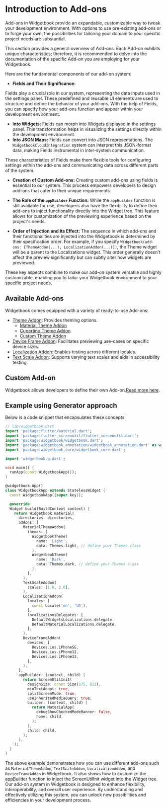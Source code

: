 # Introduction to Add-ons

Add-ons in Widgetbook provide an expandable, customizable way to tweak your
development environment. With options to use pre-existing add-ons or to forge
your own, the possibilities for tailoring your domain to your specific project
needs are substantial.

<Info>
  This section provides a general overview of Add-ons. Each Add-on exhibits
  unique characteristics; therefore, it is recommended to delve into the
  documentation of the specific Add-on you are employing for your Widgetbook.
</Info>

Here are the fundamental components of our add-on system:

- **Fields and Their Significance:**

Fields play a crucial role in our system, representing the data inputs used in
the settings panel. These predefined and reusable UI elements are used to
structure and define the behavior of your add-ons. With the help of Fields, you
can specify how your add-ons function and appear within your development
environment.

- **Into Widgets:** Fields can morph into Widgets displayed in the settings
  panel. This transformation helps in visualizing the settings directly within
  the development environment.
- **Into JSON Maps:** Fields can convert into JSON representations. The
  `WidgetbookCloudIntegration` system can interpret this JSON-format data,
  making Fields instrumental in inter-system communication.

These characteristics of Fields make them flexible tools for configuring
settings within the add-ons and communicating data across different parts of the
system.

- **Creation of Custom Add-ons:** Creating custom add-ons using fields is
  essential to our system. This process empowers developers to design add-ons
  that cater to their unique requirements.

- **The Role of the `appBuilder` Function:** While the `appBuilder` function is
  still available for use, developers also have the flexibility to define their
  add-ons to inject functionality directly into the Widget tree. This feature
  allows for customization of the previewing experience based on the project's
  needs.

- **Order of Injection and Its Effect:** The sequence in which add-ons and their
  functionalities are injected into the Widgetbook is determined by their
  specification order. For example, if you specify
  `Widgetbook(add-ons: [ThemeAddon(...), LocalizationAddon(...)])`, the Theme
  widget will be a parent to the Localizations widget. This order generally
  doesn't affect the preview significantly but can subtly alter how widgets are
  previewed.

These key aspects combine to make our add-on system versatile and highly
customizable, enabling you to tailor your Widgetbook environment to your
specific project needs.

## Available Add-ons

Widgetbook comes equipped with a variety of ready-to-use Add-ons:

- [Theme Addon](/add-ons/theme-addon): Provides theming options.
  - [Material Theme Addon](/add-ons/theme-addon#material-theme-add-on)
  - [Cupertino Theme Addon](/add-ons/theme-addon#cupertino-theme-add-on)
  - [Custom Theme Addon](/add-ons/theme-addon#custom-theme-add-on)
- [Device Frame Addon](/add-ons/device-frame-addon): Facilitates previewing
  use-cases on specific device sizes.
- [Localization Addon](/add-ons/localization-addon): Enables testing across
  different locales.
- [Text Scale Addon](/add-ons/text-scale-addon): Supports varying text scales
  and aids in accessibility testing.

## Custom Add-on

Widgetbook allows developers to define their own
Add-on.[Read more here](/add-ons/custom-addon).

## Example using Generator approach

Below is a code snippet that encapsulates these concepts:

```dart
// lib/widgetbook.dart
import 'package:flutter/material.dart';
import 'package:flutter_screenutil/flutter_screenutil.dart';
import 'package:widgetbook/widgetbook.dart';
import 'package:widgetbook_annotation/widgetbook_annotation.dart' as widgetbook;
import 'package:widgetbook_core/widgetbook_core.dart';

import 'widgetbook.g.dart';

void main() {
  runApp(const WidgetbookApp());
}

@widgetbook.App()
class WidgetbookApp extends StatelessWidget {
  const WidgetbookApp({super.key});

  @override
  Widget build(BuildContext context) {
    return Widgetbook.material(
      directories: directories,
      addons: [
        MaterialThemeAddon(
          themes: [
            WidgetbookTheme(
              name: 'Light',
              data: Themes.light, // define your Themes class
            ),
            WidgetbookTheme(
              name: 'Dark',
              data: Themes.dark, // define your Themes class
            ),
          ],
        ),
        TextScaleAddon(
          scales: [1.0, 2.0],
        ),
        LocalizationAddon(
          locales: [
            const Locale('en', 'US'),
          ],
          localizationsDelegates: [
            DefaultWidgetsLocalizations.delegate,
            DefaultMaterialLocalizations.delegate,
          ],
        ),
        DeviceFrameAddon(
          devices: [
            Devices.ios.iPhoneSE,
            Devices.ios.iPhone12,
            Devices.ios.iPhone13,
          ],
        ),
      ],
      appBuilder: (context, child) {
        return ScreenUtilInit(
          designSize: const Size(375, 812),
          minTextAdapt: true,
          splitScreenMode: true,
          useInheritedMediaQuery: true,
          builder: (context, child) {
            return MaterialApp(
              debugShowCheckedModeBanner: false,
              home: child,
            );
          },
          child: child,
        );
      },
    );
  }
}
```

The above example demonstrates how you can use different add-ons such as
`MaterialThemeAddon`, `TextScaleAddon`, `LocalizationAddon`, and
`DeviceFrameAddon` in Widgetbook. It also shows how to customize the appBuilder
function to inject the ScreenUtilInit widget into the Widget tree. Our add-on
system in Widgetbook is designed to enhance flexibility, interoperability, and
overall user experience. By understanding and effectively utilizing this system,
you can unlock new possibilities and efficiencies in your development process.
